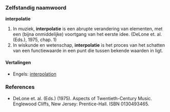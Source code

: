 ===Zelfstandig naamwoord===
'''interpolatie'''
#In muziek, '''interpolatie''' is een abrupte verandering van elementen, met een (bijna onmiddelijke) voortgang van het eerste idee. (DeLone et. al. (Eds.), 1975, chap. 1)
#In wiskunde en wetenschap, '''interpolatie''' is het proces van het schatten van een functiewaarde in een punt die tussen bekende waarden in ligt.

====Vertalingen====
*Engels: [[interpolation]]

===References===
*DeLone et. al. (Eds.) (1975). Aspects of Twentieth-Century Music. Englewood Cliffs, New Jersey: Prentice-Hall. ISBN 0130493465.